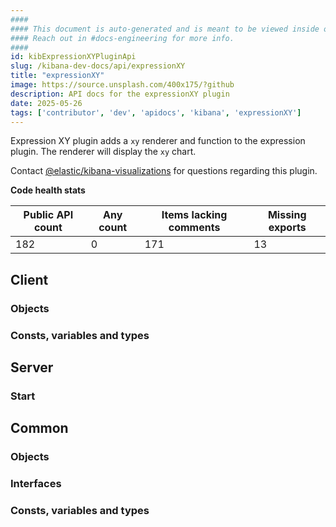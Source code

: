 ```yaml
---
####
#### This document is auto-generated and is meant to be viewed inside our experimental, new docs system.
#### Reach out in #docs-engineering for more info.
####
id: kibExpressionXYPluginApi
slug: /kibana-dev-docs/api/expressionXY
title: "expressionXY"
image: https://source.unsplash.com/400x175/?github
description: API docs for the expressionXY plugin
date: 2025-05-26
tags: ['contributor', 'dev', 'apidocs', 'kibana', 'expressionXY']
---
```


Expression XY plugin adds a `xy` renderer and function to the expression plugin. The renderer will display the `xy` chart.

Contact [@elastic/kibana-visualizations](https://github.com/orgs/elastic/teams/kibana-visualizations) for questions regarding this plugin.

**Code health stats**

| Public API count  | Any count | Items lacking comments | Missing exports |
|-------------------|-----------|------------------------|-----------------|
| 182 | 0 | 171 | 13 |

## Client

### Objects
<DocDefinitionList data={expressionXYObj.client.objects}/>

### Consts, variables and types
<DocDefinitionList data={expressionXYObj.client.misc}/>

## Server

### Start
<DocDefinitionList data={[expressionXYObj.server.start]}/>

## Common

### Objects
<DocDefinitionList data={expressionXYObj.common.objects}/>

### Interfaces
<DocDefinitionList data={expressionXYObj.common.interfaces}/>

### Consts, variables and types
<DocDefinitionList data={expressionXYObj.common.misc}/>


